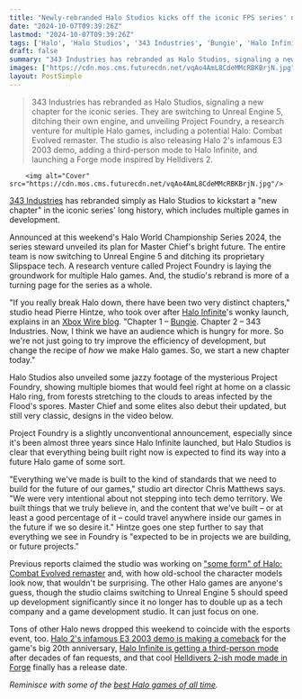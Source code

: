 ```yaml
---
title: "Newly-rebranded Halo Studios kicks off the iconic FPS series' next era with multiple games in development: 'Chapter 1 - Bungie. Chapter 2 - 343 Industries'"
date: "2024-10-07T09:39:26Z"
lastmod: "2024-10-07T09:39:26Z"
tags: ['Halo', 'Halo Studios', '343 Industries', 'Bungie', 'Halo Infinite', 'Halo 2', 'Unreal Engine 5', 'Project Foundry', 'First-Person Shooter', 'FPS', 'Xbox', 'Master Chief', 'Remaster', 'Multiplayer', 'Esports']
draft: false
summary: "343 Industries has rebranded as Halo Studios, signaling a new chapter for the iconic series. They are switching to Unreal Engine 5, ditching their own engine, and unveiling Project Foundry, a research venture for multiple Halo games, including a potential Halo: Combat Evolved remaster. The studio is also releasing Halo 2's infamous E3 2003 demo, adding a third-person mode to Halo Infinite, and launching a Forge mode inspired by Helldivers 2."
images: ["https://cdn.mos.cms.futurecdn.net/vqAo4AmL8CdeMMcRBKBrjN.jpg"]
layout: PostSimple
---
```

> 343 Industries has rebranded as Halo Studios, signaling a new chapter for the iconic series. They are switching to Unreal Engine 5, ditching their own engine, and unveiling Project Foundry, a research venture for multiple Halo games, including a potential Halo: Combat Evolved remaster. The studio is also releasing Halo 2's infamous E3 2003 demo, adding a third-person mode to Halo Infinite, and launching a Forge mode inspired by Helldivers 2.


        <img alt="Cover" src="https://cdn.mos.cms.futurecdn.net/vqAo4AmL8CdeMMcRBKBrjN.jpg"/>
        
[343 Industries](https://www.gamesradar.com/tag/343-industries/) has rebranded simply as Halo Studios to kickstart a "new chapter" in the iconic series' long history, which includes multiple games in development.

Announced at this weekend's Halo World Championship Series 2024, the series steward unveiled its plan for Master Chief's bright future. The entire team is now switching to Unreal Engine 5 and ditching its proprietary Slipspace tech. A research venture called Project Foundry is laying the groundwork for multiple Halo games. And, the studio's rebrand is more of a turning page for the series as a whole.

"If you really break Halo down, there have been two very distinct chapters," studio head Pierre Hintze, who took over after [Halo Infinite](https://www.gamesradar.com/halo-infinite-guide/)'s wonky launch, explains in an [Xbox Wire blog](https://news.xbox.com/en-us/2024/10/06/halo-studios-unreal-engine-interview/). "Chapter 1 – [Bungie](https://www.gamesradar.com/tag/bungie/). Chapter 2 – 343 Industries. Now, I think we have an audience which is hungry for more. So we're not just going to try improve the efficiency of development, but change the recipe of *how* we make Halo games. So, we start a new chapter today."

Halo Studios also unveiled some jazzy footage of the mysterious Project Foundry, showing multiple biomes that would feel right at home on a classic Halo ring, from forests stretching to the clouds to areas infected by the Flood's spores. Master Chief and some elites also debut their updated, but still very classic, designs in the video below.

Project Foundry is a slightly unconventional announcement, especially since it's been almost three years since Halo Infinite launched, but Halo Studios is clear that everything being built right now is expected to find its way into a future Halo game of some sort.

"Everything we've made is built to the kind of standards that we need to build for the future of our games," studio art director Chris Matthews says. "We were very intentional about not stepping into tech demo territory. We built things that we truly believe in, and the content that we've built – or at least a good percentage of it – could travel anywhere inside our games in the future if we so desire it." Hintze goes one step further to say that everything we see in Foundry is "expected to be in projects we are building, or future projects."

Previous reports claimed the studio was working on ["some form" of Halo: Combat Evolved remaster](https://www.gamesradar.com/games/halo/halo-combat-evolved-is-reportedly-getting-some-form-of-a-remaster-as-xbox-considers-bringing-the-iconic-fps-series-to-ps5-for-the-first-time/) and, with how old-school the character models look now, that wouldn't be surprising. The other Halo games are anyone's guess, though the studio claims switching to Unreal Engine 5 should speed up development significantly since it no longer has to double up as a tech company and a game development studio. It can just focus on one. 

Tons of other Halo news dropped this weekend to coincide with the esports event, too. [Halo 2's infamous E3 2003 demo is making a comeback](https://www.gamesradar.com/games/halo/for-its-20th-anniversary-halo-2s-infamous-e3-2003-demo-that-never-made-it-into-the-final-game-is-coming-to-halo-mcc/) for the game's big 20th anniversary, [Halo Infinite is getting a third-person mode](https://www.gamesradar.com/games/halo/halo-infinite-third-person-is-officially-happening-after-years-of-fan-requests-343-reveals-with-a-surreal-gameplay-video/) after decades of fan requests, and that cool [Helldivers 2-ish mode made in Forge](https://www.gamesradar.com/games/halo/the-forged-helldivers-2-mode-in-halo-infinite-is-exactly-what-both-games-need-and-its-coming-to-the-fps-this-month/) finally has a release date.

*Reminisce with some of the *[<em>best Halo games of all time</em>](https://www.gamesradar.com/best-halo-games/)*.* 
        